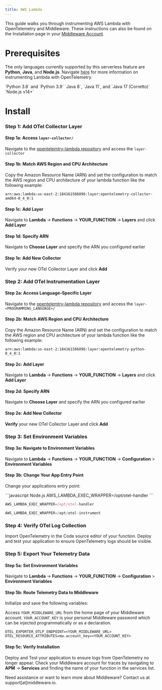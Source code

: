 ```yaml
---
title: AWS Lambda
---
```


This guide walks you through instrumenting AWS Lambda with OpenTelemetry and Middleware. These instructions can also be found on the Installation page in your [Middleware Account](https://app.middleware.io/installation#infrastructures/windows).

# Prerequisites

<Note> The only languages currently supported by this serverless feature are __Python__, __Java__, and __Node.js__. Navigate [here](https://opentelemetry.io/docs/faas/lambda-auto-instrument/) for more information on instrumenting Lambda with OpenTelemetry.</Note>

<Steps>

  <Step title="Python Version">
   `Python 3.8` and `Python 3.9` 
  </Step>

  <Step title="Java Version">
   `Java 8`, `Java 11`, and `Java 17 (Corretto)` 
  </Step>

  <Step title="Node.js Version">
   `Node.js v14+`
  </Step>
</Steps>


# Install

### Step 1: Add OTel Collector Layer

#### Step 1a: Access `layer-collector/`

Navigate to the [opentelemtry-lambda repository](https://github.com/open-telemetry/opentelemetry-lambda/releases) and access the `layer-collector`

#### Step 1b: Match AWS Region and CPU Architecture

Copy the Amazon Resource Name (ARN) and set the configuration to match the AWS region and CPU architecture of your lambda function like the following example: 

```
arn:aws:lambda:us-east-2:184161586896:layer:opentelemetry-collector-amd64-0_4_0:1
```

#### Step 1c: Add Layer

Navigate to __Lambda__ -> __Functions__ -> __YOUR_FUNCTION__ -> __Layers__ and click __Add Layer__

#### Step 1d: Specify ARN

Navigate to __Choose Layer__ and specify the ARN you configured earlier

#### Step 1e: Add New Collector

Verify your new OTel Collector Layer and click __Add__


### Step 2: Add OTel Instrumentation Layer

#### Step 2a: Access Language-Specific Layer

Navigate to the [opentelemtry-lambda repository](https://github.com/open-telemetry/opentelemetry-lambda/releases) and access the `layer-<PROGRAMMING_LANGUAGE>/`

#### Step 2b: Match AWS Region and CPU Architecture

Copy the Amazon Resource Name (ARN) and set the configuration to match the AWS region and CPU architecture of your lambda function like the following example: 

```
arn:aws:lambda:us-east-2:184161586896:layer:opentelemetry-python-0_4_0:1
```

#### Step 2c: Add Layer

Navigate to __Lambda__ -> __Functions__ -> __YOUR_FUNCTION__ -> __Layers__ and click __Add Layer__

#### Step 2d: Specify ARN

Navigate to __Choose Layer__ and specify the ARN you configured earlier

#### Step 2e: Add New Collector

__Verify__ your new OTel Collector Layer and click __Add__

### Step 3: Set Environment Variables

#### Step 3a: Navigate to Environment Variables

Navigate to __Lambda__ -> __Functions__ -> __YOUR_FUNCTION__ -> __Configuration__ > __Environment Variables__

#### Step 3b: Change Your App Entry Point

Change your applications entry point:

<CodeGroup>
```javascript Node.js
AWS_LAMBDA_EXEC_WRAPPER=/opt/otel-handler
```

```javascript Java
AWS_LAMBDA_EXEC_WRAPPER=/opt/otel-handler
```

```python Python
AWS_LAMBDA_EXEC_WRAPPER=/opt/otel-instrument
```
</CodeGroup>

### Step 4: Verify OTel Log Collection

Import OpenTelemetry in the Code source editor of your function. Deploy and test your application to ensure OpenTelemetry logs should be visible.

### Step 5: Export Your Telemetry Data 

#### Step 5a: Set Environment Variables

Navigate to __Lambda__ -> __Functions__ -> __YOUR_FUNCTION__ -> __Configuration__ > __Environment Variables__

#### Step 5b: Route Telemetry Data to Middleware

Initialize and save the following variables:

<Note> Access `YOUR_MIDDLEWARE_URL` from the home page of your Middleware account. `YOUR_ACCOUNT_KEY` is your personal Middleware password which can be injected programmatically or as a declaration. </Note>

```
OTEL_EXPORTER_OTLP_ENDPOINT=<YOUR_MIDDLEWARE_URL> 
OTEL_RESOURCE_ATTRIBUTES=mw.account_key=<YOUR_ACCOUNT_KEY>
```

#### Step 5c: Verify Installation

Deploy and Test your application to ensure logs from OpenTelemetry no longer appear. Check your Middleware account for traces by navigating to __APM__ -> __Services__ and finding the name of your function in the services list.

<Note> Need assistance or want to learn more about Middleware? Contact us at support[at]middleware.io. </Note>
